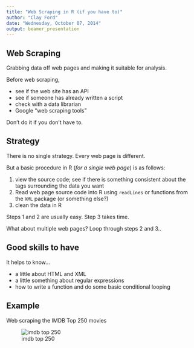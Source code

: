 ```yaml
---
title: "Web Scraping in R (if you have to)"
author: "Clay Ford"
date: "Wednesday, October 07, 2014"
output: beamer_presentation
---
```


## Web Scraping

Grabbing data off web pages and making it suitable for analysis. 

Before web scraping,

- see if the web site has an API
- see if someone has already written a script
- check with a data librarian
- Google "web scraping tools"

Don't do it if you don't have to.

## Strategy

There is no single strategy. Every web page is different.

But a basic procedure in R (_for a single web page_) is as follows:

1. view the source code; see if there is something consistent about the tags surrounding the data you want
2. Read web page source code into R using `readLines` or functions from the `XML` package (or something else?)
3. clean the data in R 

Steps 1 and 2 are usually easy. Step 3 takes time.

What about multiple web pages? Loop through steps 2 and 3..

## Good skills to have

It helps to know...

- a little about HTML and XML
- a little something about regular expressions
- how to write a function and do some basic conditional looping


## Example

Web scraping the IMDB Top 250 movies

![imdb top 250](imdb.jpg)



